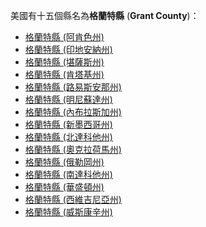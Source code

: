 美國有十五個縣名為'''格蘭特縣''' ('''Grant County''')：
* [[格蘭特縣_(阿肯色州)|格蘭特縣 (阿肯色州)]]
* [[格蘭特縣_(印地安納州)|格蘭特縣 (印地安納州)]]
* [[格蘭特縣_(堪薩斯州)|格蘭特縣 (堪薩斯州)]]
* [[格蘭特縣_(肯塔基州)|格蘭特縣 (肯塔基州)]]
* [[格蘭特縣_(路易斯安那州)|格蘭特縣 (路易斯安那州)]]
* [[格蘭特縣_(明尼蘇達州)|格蘭特縣 (明尼蘇達州)]]
* [[格蘭特縣_(內布拉斯加州)|格蘭特縣 (內布拉斯加州)]]
* [[格蘭特縣_(新墨西哥州)|格蘭特縣 (新墨西哥州)]]
* [[格蘭特縣_(北達科他州)|格蘭特縣 (北達科他州)]]
* [[格蘭特縣_(奧克拉荷馬州)|格蘭特縣 (奧克拉荷馬州)]]
* [[格蘭特縣_(俄勒岡州)|格蘭特縣 (俄勒岡州)]]
* [[格蘭特縣_(南達科他州)|格蘭特縣 (南達科他州)]]
* [[格蘭特縣_(華盛頓州)|格蘭特縣 (華盛頓州)]]
* [[格蘭特縣_(西維吉尼亞州)|格蘭特縣 (西維吉尼亞州)]]
* [[格蘭特縣_(威斯康辛州)|格蘭特縣 (威斯康辛州)]]
{{disambig|G格蘭特縣|Cat=四字县名消歧义}}